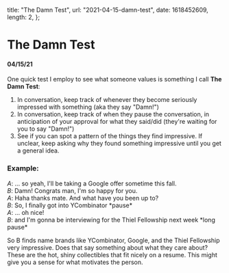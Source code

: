   title: "The Damn Test",
  url: "2021-04-15-damn-test",
  date: 1618452609,
  length: 2,
};

# The Damn Test

#### 04/15/21

One quick test I employ to see what someone values is something I call **The Damn Test**:

1. In conversation, keep track of whenever they become seriously impressed with something (aka they say "Damn!")
2. In conversation, keep track of when they pause the conversation, in anticipation of your approval for what they said/did (they're waiting for you to say "Damn!")
3. See if you can spot a pattern of the things they find impressive. If unclear, keep asking why they found something impressive until you get a general idea.

### Example:

_A_: ... so yeah, I'll be taking a Google offer sometime this fall.  
_B_: Damn! Congrats man, I'm so happy for you.  
_A_: Haha thanks mate. And what have you been up to?  
_B_: So, I finally got into YCombinator \*pause\*  
_A_: ... oh nice!  
_B_: and I'm gonna be interviewing for the Thiel Fellowship next week \*long pause\*

So B finds name brands like YCombinator, Google, and the Thiel Fellowship very impressive. Does that say something about what they care about? These are the hot, shiny collectibles that fit nicely on a resume. This might give you a sense for what motivates the person.

